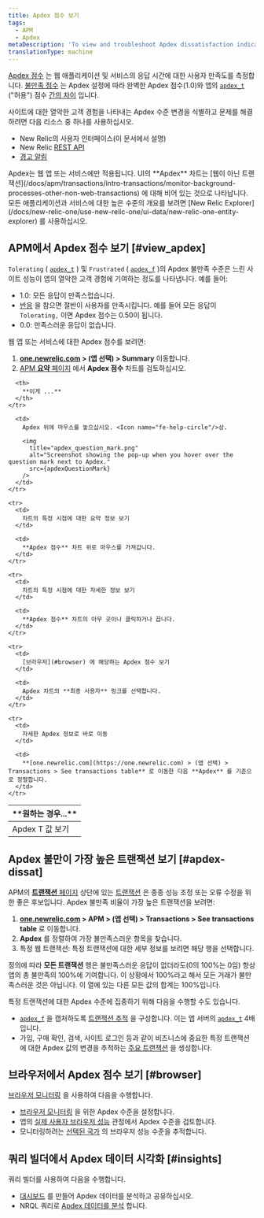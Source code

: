 ```yaml
---
title: Apdex 점수 보기
tags:
  - APM
  - Apdex
metaDescription: 'To view and troubleshoot Apdex dissatisfaction indicators for slow site performance and poor customer experiences, use APM, browser, and dashboards.'
translationType: machine
---
```



[Apdex 점수](/docs/apm/new-relic-apm/apdex/apdex-measuring-user-satisfaction) 는 웹 애플리케이션 및 서비스의 응답 시간에 대한 사용자 만족도를 측정합니다. [불만족 점수](/docs/apm/new-relic-apm/apdex/apdex-measuring-user-satisfaction#dissatisfaction) 는 Apdex 설정에 따라 완벽한 Apdex 점수(1.0)와 앱의 [`apdex_t`](/docs/accounts-partnerships/education/getting-started-new-relic/glossary#apdex_t) ("허용") 점수 [간의 차이](/docs/apm/new-relic-apm/apdex/change-your-apdex-settings) 입니다.

사이트에 대한 열악한 고객 경험을 나타내는 Apdex 수준 변경을 식별하고 문제를 해결하려면 다음 리소스 중 하나를 사용하십시오.

* New Relic의 사용자 인터페이스(이 문서에서 설명)
* New Relic [REST API](/docs/apis/rest-api-v2/application-examples-v2/getting-apdex-data-apps-or-browsers-v2)
* [경고 알림](/docs/alerts/new-relic-alerts/configuring-alert-policies/define-thresholds-trigger-alert)

<Callout variant="tip">
  Apdex는 웹 앱 또는 서비스에만 적용됩니다. UI의 **Apdex** 차트는 [웹이 아닌 트랜잭션](/docs/apm/transactions/intro-transactions/monitor-background-processes-other-non-web-transactions) 에 대해 비어 있는 것으로 나타납니다. 모든 애플리케이션과 서비스에 대한 높은 수준의 개요를 보려면 [New Relic Explorer](/docs/new-relic-one/use-new-relic-one/ui-data/new-relic-one-entity-explorer) 를 사용하십시오.
</Callout>

## APM에서 Apdex 점수 보기 [#view_apdex]

`Tolerating` ( [`apdex_t`](/docs/accounts-partnerships/education/getting-started-new-relic/glossary#apdex_t) ) 및 `Frustrated` ( [`apdex_f`](/docs/accounts-partnerships/education/getting-started-new-relic/glossary#apdex_f) )의 Apdex 불만족 수준은 느린 사이트 성능이 앱의 열악한 고객 경험에 기여하는 정도를 나타냅니다. 예를 들어:

* 1.0: 모든 응답이 만족스럽습니다.
* [반응](/docs/apm/new-relic-apm/apdex/apdex-measuring-user-satisfaction#levels) 을 참으면 절반이 사용자를 만족시킵니다. 예를 들어 모든 응답이 `Tolerating,` 이면 Apdex 점수는 0.50이 됩니다.
* 0.0: 만족스러운 응답이 없습니다.

웹 앱 또는 서비스에 대한 Apdex 점수를 보려면:

1. **[one.newrelic.com](https://one.newrelic.com) > (앱 선택) > Summary** 이동합니다.
2. [APM **요약** 페이지](/docs/apm/applications-menu/monitoring/apm-overview-page) 에서 **Apdex 점수** 차트를 검토하십시오.

<table>
  <thead>
    <tr>
      <th width={250}>
        **원하는 경우...**
      </th>

      <th>
        **이게 ...**
      </th>
    </tr>
  </thead>

  <tbody>
    <tr>
      <td>
        Apdex T 값 보기
      </td>

      <td>
        Apdex 위에 마우스를 놓으십시오. <Icon name="fe-help-circle"/>상.

        <img
          title="apdex_question_mark.png"
          alt="Screenshot showing the pop-up when you hover over the question mark next to Apdex."
          src={apdexQuestionMark}
        />
      </td>
    </tr>

    <tr>
      <td>
        차트의 특정 시점에 대한 요약 정보 보기
      </td>

      <td>
        **Apdex 점수** 차트 위로 마우스를 가져갑니다.
      </td>
    </tr>

    <tr>
      <td>
        차트의 특정 시점에 대한 자세한 정보 보기
      </td>

      <td>
        **Apdex 점수** 차트의 아무 곳이나 클릭하거나 끕니다.
      </td>
    </tr>

    <tr>
      <td>
        [브라우저](#browser) 에 해당하는 Apdex 점수 보기
      </td>

      <td>
        Apdex 차트의 **최종 사용자** 링크를 선택합니다.
      </td>
    </tr>

    <tr>
      <td>
        자세한 Apdex 정보로 바로 이동
      </td>

      <td>
        **[one.newrelic.com](https://one.newrelic.com) > (앱 선택) > Transactions > See transactions table** 로 이동한 다음 **Apdex** 를 기준으로 정렬합니다.
      </td>
    </tr>
  </tbody>
</table>

## Apdex 불만이 가장 높은 트랜잭션 보기 [#apdex-dissat]

APM의 [**트랜잭션** 페이지](/docs/apm/applications-menu/monitoring/transactions-page) 상단에 있는 [트랜잭션](/docs/apm/transactions/intro-transactions/transactions-new-relic-apm) 은 종종 성능 조정 또는 오류 수정을 위한 좋은 후보입니다. Apdex 불만족 비율이 가장 높은 트랜잭션을 보려면:

1. **[one.newrelic.com](https://one.newrelic.com/) > APM > (앱 선택) > Transactions > See transactions table** 로 이동합니다.
2. **Apdex** 를 정렬하여 가장 불만족스러운 항목을 찾습니다.
3. 특정 웹 트랜잭션: 특정 트랜잭션에 대한 세부 정보를 보려면 해당 행을 선택합니다.

정의에 따라 **모든 트랜잭션** 행은 불만족스러운 응답이 없더라도(0의 100%는 0임) 항상 앱의 총 불만족의 100%에 기여합니다. 이 상황에서 100%라고 해서 모든 거래가 불만족스러운 것은 아닙니다. 이 열에 있는 다른 모든 값의 합계는 100%입니다.

특정 트랜잭션에 대한 Apdex 수준에 집중하기 위해 다음을 수행할 수도 있습니다.

* [`apdex_f`](/docs/accounts-partnerships/education/getting-started-new-relic/glossary#apdex_f) 을 캡처하도록 [트랜잭션 추적](/docs/apm/transactions/transaction-traces/configure-transaction-traces) 을 구성합니다. 이는 앱 서버의 [`apdex_t`](/docs/accounts-partnerships/education/getting-started-new-relic/glossary#apdex_t) 4배입니다.
* 가입, 구매 확인, 검색, 사이트 로그인 등과 같이 비즈니스에 중요한 특정 트랜잭션에 대한 Apdex 값의 변경을 추적하는 [주요 트랜잭션](/docs/apm/transactions/key-transactions/key-transactions-tracking-important-transactions-or-events) 을 생성합니다.

## 브라우저에서 Apdex 점수 보기 [#browser]

[브라우저 모니터링](/docs/browser/new-relic-browser/getting-started/new-relic-browser) 을 사용하여 다음을 수행합니다.

* [브라우저 모니터링](/docs/browser/new-relic-browser/installation-configuration/browser-settings-ui-options-browser-monitoring#apdex) 을 위한 Apdex 수준을 설정합니다.
* 앱의 [실제 사용자 브라우저 성능](/docs/browser/new-relic-browser/getting-started/browser-overview-website-performance-glance) 관점에서 Apdex 수준을 검토합니다.
* 모니터링하려는 [선택된 국가](/docs/browser/new-relic-browser/browser-pro-features/filterable-geography-webpage-metrics-location) 의 브라우저 성능 수준을 추적합니다.

## 쿼리 빌더에서 Apdex 데이터 시각화 [#insights]

쿼리 빌더를 사용하여 다음을 수행합니다.

* [대시보드](/docs/query-your-data/explore-query-data/query-builder/introduction-query-builder) 를 만들어 Apdex 데이터를 분석하고 공유하십시오.
* NRQL 쿼리로 [Apdex 데이터를 분석](/docs/insights/new-relic-insights/using-new-relic-query-language/nrql-reference#func-apdex) 합니다.